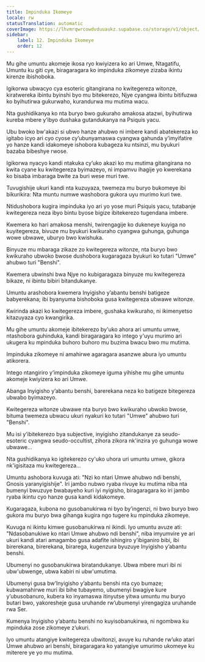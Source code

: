 ```yaml
---
title: Impinduka Ikomeye
locale: rw
statusTranslation: automatic
coverImage: https://lhvmrqwrcowdvduuaukz.supabase.co/storage/v1/object/public/strapi-uploads/small_cover-tratado-de-psicologia-revolucionaria.webp-5e15e1cec4e0ebebcde5d7fc7565d8fd.webp
sidebar:
    label: 12. Impinduka Ikomeye
    order: 12
---
```

Mu gihe umuntu akomeje ikosa ryo kwiyizera ko ari Umwe, Ntagatifu, Umuntu ku giti cye, biragaragara ko impinduka zikomeye zizaba ikintu kirenze ibishoboka.

Igikorwa ubwacyo cya esoteric gitangirana no kwitegereza witonze, kiratwereka ibintu byinshi byo mu bitekerezo, Njye cyangwa ibintu bitifuzwa ko byihutirwa gukurwaho, kurandurwa mu mutima wacu.

Nta gushidikanya ko nta buryo bwo gukuraho amakosa atazwi, byihutirwa kureba mbere y’ibyo dushaka gutandukanya na Psiquis yacu.

Ubu bwoko bw'akazi si ubwo hanze ahubwo ni imbere kandi abatekereza ko igitabo icyo ari cyo cyose cy’ubunyamaswa cyangwa gahunda y’imyifatire yo hanze kandi idakomeye ishobora kubageza ku ntsinzi, mu byukuri bazaba bibeshye rwose.

Igikorwa nyacyo kandi ntakuka cy’uko akazi ko mu mutima gitangirana no kwita cyane ku kwitegereza byimazeyo, ni impamvu ihagije yo kwerekana ko bisaba imbaraga bwite za buri wese muri twe.

Tuvugishije ukuri kandi nta kuzuyaza, twemeza mu buryo bukomeye ibi bikurikira: Nta muntu numwe washobora gukora uyu murimo kuri twe.

Ntidushobora kugira impinduka iyo ari yo yose muri Psiquis yacu, tutabanje kwitegereza neza ibyo bintu byose bigize ibitekerezo tugendana imbere.

Kwemera ko hari amakosa menshi, twirengagije ko dukeneye kuyiga no kuyitegereza, bivuze mu byukuri kwikuraho cyangwa guhunga, guhunga wowe ubwawe, uburyo bwo kwishuka.

Binyuze mu mbaraga zikaze zo kwitegereza witonze, nta buryo bwo kwikuraho ubwoko bwose dushobora kugaragaza byukuri ko tutari "Umwe" ahubwo turi "Benshi".

Kwemera ubwinshi bwa Njye no kubigaragaza binyuze mu kwitegereza bikaze, ni ibintu bibiri bitandukanye.

Umuntu arashobora kwemera Inyigisho y’abantu benshi batigeze babyerekana; ibi byanyuma bishoboka gusa kwitegereza ubwawe witonze.

Kwirinda akazi ko kwitegereza imbere, gushaka kwikuraho, ni ikimenyetso kitazuyaza cyo kwangirika.

Mu gihe umuntu akomeje ibitekerezo by'uko ahora ari umuntu umwe, ntashobora guhinduka, kandi biragaragara ko intego y'uyu murimo ari ukugera ku mpinduka buhoro buhoro mu buzima bwacu bwo mu mutima.

Impinduka zikomeye ni amahirwe agaragara asanzwe abura iyo umuntu atikorera.

Intego ntangiriro y’impinduka zikomeye iguma yihishe mu gihe umuntu akomeje kwiyizera ko ari Umwe.

Abanga Inyigisho y’abantu benshi, barerekana neza ko batigeze bitegereza ubwabo byimazeyo.

Kwitegereza witonze ubwawe nta buryo bwo kwikuraho ubwoko bwose, bituma twemeza ubwacu ukuri nyakuri ko tutari "Umwe" ahubwo turi "Benshi".

Mu isi y’ibitekerezo bya subjective, inyigisho zitandukanye za seudo-esoteric cyangwa seudo-occultist, zihora zikora nk'inzira yo guhunga wowe ubwawe...

Nta gushidikanya ko igitekerezo cy'uko uhora uri umuntu umwe, gikora nk'igisitaza mu kwitegereza...

Umuntu ashobora kuvuga ati: "Nzi ko ntari Umwe ahubwo ndi benshi, Gnosis yaranyigishije". Iri jambo nubwo ryaba rivuye ku mutima niba nta bumenyi bwuzuye bwabayeho kuri iyi nyigisho, biragaragara ko iri jambo ryaba ikintu cyo hanze gusa kandi kidakomeye.

Kugaragaza, kubona no gusobanukirwa ni byo by’ingenzi, ni bwo buryo bwo gukora mu buryo bwa gihanga kugira ngo tugere ku mpinduka zikomeye.

Kuvuga ni ikintu kimwe gusobanukirwa ni ikindi. Iyo umuntu avuze ati: "Ndasobanukiwe ko ntari Umwe ahubwo ndi benshi", niba imyumvire ye ari ukuri kandi atari amagambo gusa adafite ishingiro y’ibiganiro bibi, ibi birerekana, birerekana, birarega, kugenzura byuzuye Inyigisho y’abantu benshi.

Ubumenyi no gusobanukirwa biratandukanye. Ubwa mbere muri ibi ni ubw'ubwenge, ubwa kabiri ni ubw'umutima.

Ubumenyi gusa bw’Inyigisho y’abantu benshi nta cyo bumaze; kubwamahirwe muri ibi bihe tubayemo, ubumenyi bwagiye kure y’ubusobanuro, kubera ko inyamaswa itinyutse yitwa umuntu mu buryo butari bwo, yakoresheje gusa uruhande rw’ubumenyi yirengagiza uruhande rwa Ser.

Kumenya Inyigisho y’abantu benshi no kuyisobanukirwa, ni ngombwa ku mpinduka zose zikomeye z’ukuri.

Iyo umuntu atangiye kwitegereza ubwitonzi, avuye ku ruhande rw’uko atari Umwe ahubwo ari benshi, biragaragara ko yatangiye umurimo ukomeye ku miterere ye yo mu mutima.

